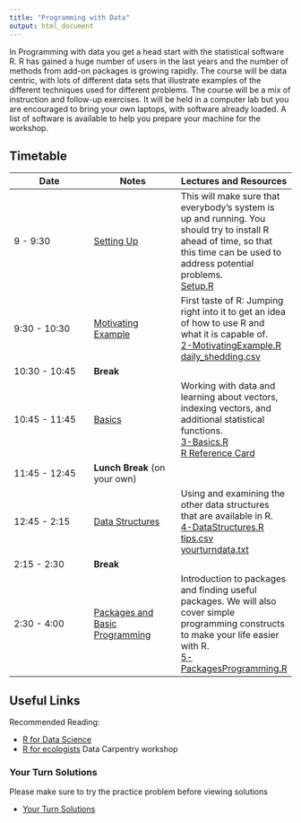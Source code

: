 ```yaml
---
title: "Programming with Data"
output: html_document
---
```



In Programming with data you get a head start with the statistical software R. R has gained a huge number of users in the last years and the number of methods from add-on packages is growing rapidly. The course will be data centric, with lots of different data sets that illustrate examples of the different techniques used for different problems.
The course will be a mix of instruction and follow-up exercises. It will be held in a computer lab but you are encouraged to bring your own laptops, with software already loaded. A list of software is available to help you prepare your machine for the workshop. 

## Timetable

Date | Notes | Lectures and Resources
---- | ---- | ----
9 - 9:30 | [Setting Up](knitr/1-Setup.html) | This will make sure that everybody's system is up and running. You should try to install R ahead of time, so that this time can be used to address potential problems. <br/> [Setup.R](code/1-Setup.R)
9:30 - 10:30 | [Motivating Example](knitr/2-MotivatingExample.html) | First taste of R: Jumping right into it to get an idea of how to use R and what it is capable of. <br/> [2-MotivatingExample.R](code/2-MotivatingExample.R)<br/> [daily_shedding.csv](data/daily_shedding.csv)
10:30 - 10:45 | **Break** | 
10:45 - 11:45 | [Basics](knitr/3-Basics.html) |  	Working with data and learning about vectors, indexing vectors, and additional statistical functions. <br/>[3-Basics.R](code/3-Basics.R)<br/>[R Reference Card](https://cran.r-project.org/doc/contrib/Short-refcard.pdf)
11:45 - 12:45 | **Lunch Break** (on your own) | 
12:45 - 2:15 | [Data Structures](knitr/4-DataStructures.html) |  	Using and examining the other data structures that are available in R. <br/>[4-DataStructures.R](code/4-DataStructures.R) <br/> [tips.csv](data/tips.csv)<br/>[yourturndata.txt](data/yourturndata.txt)
2:15 - 2:30 | **Break**| 
2:30 - 4:00 | [Packages and Basic Programming](knitr/5-PackagesProgramming.html) | Introduction to packages and finding useful packages. We will also cover simple programming constructs to make your life easier with R. <br/>[5-PackagesProgramming.R](code/5-PackagesProgramming.R)


## Useful Links
Recommended Reading:

- [R for Data Science](https://r4ds.had.co.nz/) 
- [R for ecologists](https://datacarpentry.org/R-ecology-lesson/) Data Carpentry workshop 

### Your Turn Solutions
Please make sure to try the practice problem before viewing solutions

- [Your Turn Solutions](knitr/99-YourTurnSolutions.html)